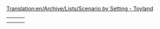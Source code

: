 [[Translation:en/Archive/Lists/Scenario by Setting - Toyland]]
{{en/Scenarios by setting}}

{|
|-
|style="border:none;background:white"|
{{en/Scenario/(Don't) Hurt Your Eyes ;-)}}

|style="border:none;background:white"|
{{en/Scenario/Toy Train}}

|style="border:none;background:white"|
<!--{{Scenario:...}}-->

|-
|style="border:none;background:white"|
<!--{{Scenario:...}}-->

|style="border:none;background:white"|
<!--{{Scenario:...}}-->

|style="border:none;background:white"|
<!--{{Scenario:...}}-->

|}